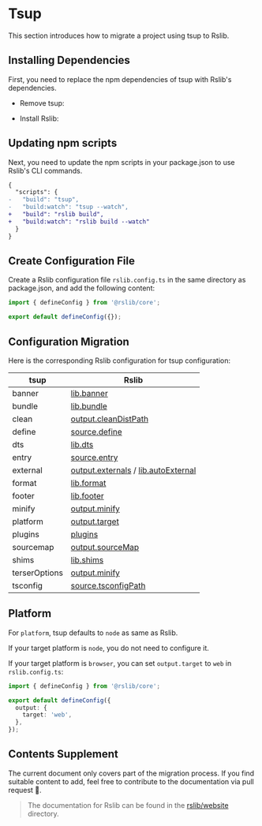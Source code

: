 # Tsup

This section introduces how to migrate a project using tsup to Rslib.

## Installing Dependencies

First, you need to replace the npm dependencies of tsup with Rslib's dependencies.


- Remove tsup:

<PackageManagerTabs command="remove tsup" />

- Install Rslib:

<PackageManagerTabs command="add @rslib/core -D" />

## Updating npm scripts

Next, you need to update the npm scripts in your package.json to use Rslib's CLI commands.

```diff title="package.json"
{
  "scripts": {
-   "build": "tsup",
-   "build:watch": "tsup --watch",
+   "build": "rslib build",
+   "build:watch": "rslib build --watch"
  }
}
```

## Create Configuration File

Create a Rslib configuration file `rslib.config.ts` in the same directory as package.json, and add the following content:

```ts title="rslib.config.ts"
import { defineConfig } from '@rslib/core';

export default defineConfig({});
```

## Configuration Migration

Here is the corresponding Rslib configuration for tsup configuration:

| tsup          | Rslib                                                                                      |
| ------------- | ------------------------------------------------------------------------------------------ |
| banner        | [lib.banner](/config/lib/banner)                                                           |
| bundle        | [lib.bundle](/config/lib/bundle)                                                           |
| clean         | [output.cleanDistPath](/config/rsbuild/output)                                             |
| define        | [source.define](/config/rsbuild/source)                                                    |
| dts           | [lib.dts](/config/lib/dts)                                                                 |
| entry         | [source.entry](/config/rsbuild/source)                                                     |
| external      | [output.externals](/config/rsbuild/output) / [lib.autoExternal](/config/lib/auto-external) |
| format        | [lib.format](/config/lib/format)                                                           |
| footer        | [lib.footer](/config/lib/footer)                                                           |
| minify        | [output.minify](/config/rsbuild/output)                                                    |
| platform      | [output.target](/config/rsbuild/output)                                                    |
| plugins       | [plugins](/config/rsbuild/plugins)                                                         |
| sourcemap     | [output.sourceMap](/config/rsbuild/output)                                                 |
| shims         | [lib.shims](/config/lib/shims)                                                             |
| terserOptions | [output.minify](/config/rsbuild/output)                                                    |
| tsconfig      | [source.tsconfigPath](/config/rsbuild/source)                                              |

## Platform

For `platform`, tsup defaults to `node` as same as Rslib.

If your target platform is `node`, you do not need to configure it.

If your target platform is `browser`, you can set `output.target` to `web` in `rslib.config.ts`:

```ts title="rslib.config.ts"
import { defineConfig } from '@rslib/core';

export default defineConfig({
  output: {
    target: 'web',
  },
});
```

## Contents Supplement

The current document only covers part of the migration process. If you find suitable content to add, feel free to contribute to the documentation via pull request 🤝.

> The documentation for Rslib can be found in the [rslib/website](https://github.com/web-infra-dev/rslib/tree/main/website) directory.
